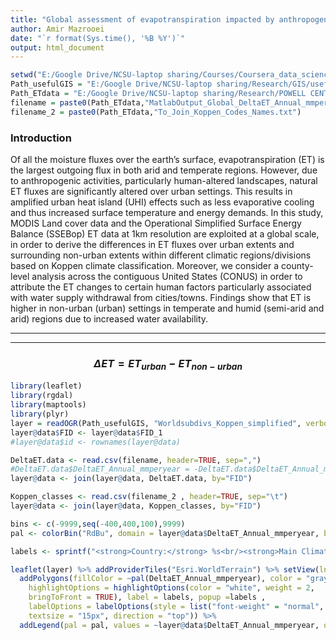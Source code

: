 ```yaml
---
title: "Global assessment of evapotranspiration impacted by anthropogenic land cover changes"
author: Amir Mazrooei
date: "`r format(Sys.time(), '%B %Y')`"
output: html_document
---
```


```r
setwd("E:/Google Drive/NCSU-laptop sharing/Courses/Coursera_data_science/Developing Data Products/R Markdown Mapping & Leaflet")
Path_usefulGIS = "E:/Google Drive/NCSU-laptop sharing/Research/GIS/useful shapefiles"
Path_ETdata = "E:/Google Drive/NCSU-laptop sharing/Research/POWELL CENTER/Data/ET_LC/ET_GLOBAL_Worldsubdivs_Koppen/"
filename = paste0(Path_ETdata,"MatlabOutput_Global_DeltaET_Annual_mmperyear.txt")
filename_2 = paste0(Path_ETdata,"To_Join_Koppen_Codes_Names.txt")
```

### Introduction
Of all the moisture fluxes over the earth's surface, evapotranspiration (ET) is the largest outgoing flux in both arid and temperate regions.  However, due to anthropogenic activities, particularly human-altered landscapes, natural ET fluxes are significantly altered over urban settings. This results in amplified urban heat island (UHI) effects such as less evaporative cooling and thus increased surface temperature and energy demands. In this study, MODIS Land cover data and the Operational Simplified Surface Energy Balance (SSEBop) ET data at 1km resolution are exploited at a global scale, in order to derive the differences in ET fluxes over urban extents and surrounding non-urban extents within different climatic regions/divisions based on Koppen climate classification. Moreover, we consider a county-level analysis across the contiguous United States (CONUS) in order to attribute the ET changes to certain human factors particularly associated with water supply withdrawal from cities/towns. Findings show that ET is higher in non-urban (urban) settings in temperate and humid (semi-arid and arid) regions due to increased water availability.

---

---

<center> <h3>$\Delta ET = ET_{urban} - ET_{non-urban}$</h3> </center>

```r
library(leaflet)
library(rgdal)
library(maptools)
library(plyr)
layer = readOGR(Path_usefulGIS, "Worldsubdivs_Koppen_simplified", verbose = FALSE)
layer@data$FID <- layer@data$FID_1
#layer@data$id <- rownames(layer@data)

DeltaET.data <- read.csv(filename, header=TRUE, sep=",")
#DeltaET.data$DeltaET_Annual_mmperyear = -DeltaET.data$DeltaET_Annual_mmperyear #\DeltaET = ET_{urban} - ET_{non-urban}
layer@data <- join(layer@data, DeltaET.data, by="FID")

Koppen_classes <- read.csv(filename_2 , header=TRUE, sep="\t")
layer@data <- join(layer@data, Koppen_classes, by="FID")

bins <- c(-9999,seq(-400,400,100),9999)
pal <- colorBin("RdBu", domain = layer@data$DeltaET_Annual_mmperyear, bins = bins, reverse = TRUE)

labels <- sprintf("<strong>Country:</strong> %s<br/><strong>Main Climate class:</strong> %s<br/><strong>Precipitation class:</strong> %s<br/><strong>Temperature class:</strong> %s<br/><strong>%s</strong> %g [mm/year]", layer@data$NAME, layer@data$Koppen_main_climate, layer@data$Koppen_precipitation, layer@data$Koppen_temperature, "&Delta;ET=", layer@data$DeltaET_Annual_mmperyear ) %>% lapply(htmltools::HTML)

leaflet(layer) %>% addProviderTiles("Esri.WorldTerrain") %>% setView(lng = 0, lat = 0, zoom = 2) %>%
  addPolygons(fillColor = ~pal(DeltaET_Annual_mmperyear), color = "gray", weight = 0.6, smoothFactor = 0.5, opacity = 1, dashArray = "3", fillOpacity = .71,
    highlightOptions = highlightOptions(color = "white", weight = 2,
    bringToFront = TRUE), label = labels, popup =labels ,
    labelOptions = labelOptions(style = list("font-weight" = "normal", padding = "2px 4px"),
    textsize = "15px", direction = "top")) %>%
  addLegend(pal = pal, values = ~layer@data$DeltaET_Annual_mmperyear, opacity = .71, title = "&Delta;ET [mm/year]", position = "bottomright")
```
